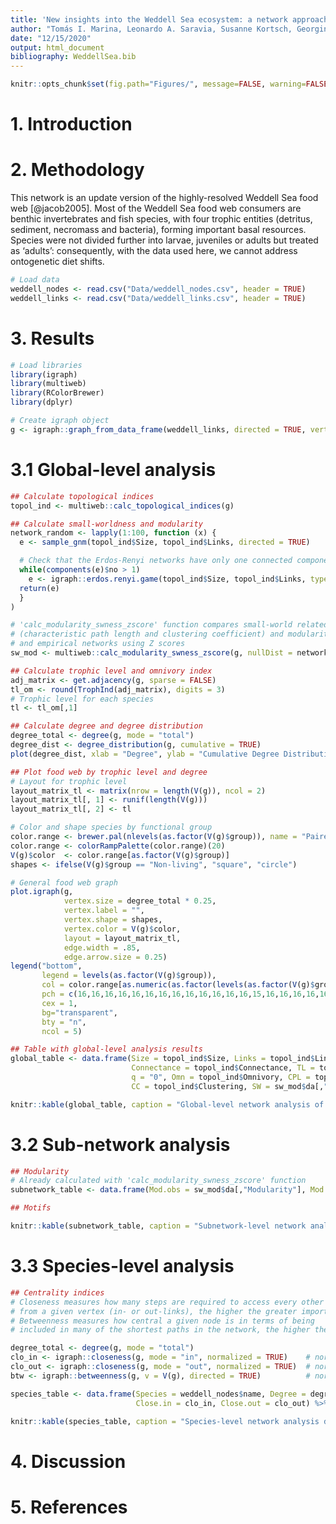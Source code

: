 ```yaml
---
title: 'New insights into the Weddell Sea ecosystem: a network approach'
author: "Tomás I. Marina, Leonardo A. Saravia, Susanne Kortsch, Georgina Cordone, Vanesa Salinas, Iara D. Rodríguez and Fernando R. Momo"
date: "12/15/2020"
output: html_document
bibliography: WeddellSea.bib
---
```


```r
knitr::opts_chunk$set(fig.path="Figures/", message=FALSE, warning=FALSE)
```

# 1. Introduction

\newpage

# 2. Methodology

This network is an update version of the highly-resolved Weddell Sea food web [@jacob2005].
Most of the Weddell Sea food web consumers are benthic invertebrates and fish species, with four trophic entities (detritus, sediment, necromass and bacteria), forming important basal resources. Species were not divided further into larvae, juveniles or adults but treated as ‘adults’: consequently, with the data used here, we cannot address ontogenetic diet shifts.

```r
# Load data
weddell_nodes <- read.csv("Data/weddell_nodes.csv", header = TRUE)
weddell_links <- read.csv("Data/weddell_links.csv", header = TRUE)
```

\newpage

# 3. Results

```r
# Load libraries
library(igraph)
library(multiweb)
library(RColorBrewer)
library(dplyr)

# Create igraph object
g <- igraph::graph_from_data_frame(weddell_links, directed = TRUE, vertices = weddell_nodes)
```

# 3.1 Global-level analysis

```r

## Calculate topological indices
topol_ind <- multiweb::calc_topological_indices(g)

## Calculate small-worldness and modularity
network_random <- lapply(1:100, function (x) {
  e <- sample_gnm(topol_ind$Size, topol_ind$Links, directed = TRUE)

  # Check that the Erdos-Renyi networks have only one connected component
  while(components(e)$no > 1)
    e <- igraph::erdos.renyi.game(topol_ind$Size, topol_ind$Links, type = "gnm", directed = TRUE)
  return(e) 
  }
)

# 'calc_modularity_swness_zscore' function compares small-world related properties
# (characteristic path length and clustering coefficient) and modularity between random
# and empirical networks using Z scores
sw_mod <- multiweb::calc_modularity_swness_zscore(g, nullDist = network_random)  # this takes a while

## Calculate trophic level and omnivory index
adj_matrix <- get.adjacency(g, sparse = FALSE)
tl_om <- round(TrophInd(adj_matrix), digits = 3)
# Trophic level for each species
tl <- tl_om[,1]

## Calculate degree and degree distribution
degree_total <- degree(g, mode = "total")
degree_dist <- degree_distribution(g, cumulative = TRUE)
plot(degree_dist, xlab = "Degree", ylab = "Cumulative Degree Distribution")

## Plot food web by trophic level and degree
# Layout for trophic level
layout_matrix_tl <- matrix(nrow = length(V(g)), ncol = 2)
layout_matrix_tl[, 1] <- runif(length(V(g)))
layout_matrix_tl[, 2] <- tl

# Color and shape species by functional group
color.range <- brewer.pal(nlevels(as.factor(V(g)$group)), name = "Paired")
color.range <- colorRampPalette(color.range)(20)
V(g)$color  <- color.range[as.factor(V(g)$group)]
shapes <- ifelse(V(g)$group == "Non-living", "square", "circle")

# General food web graph
plot.igraph(g,
            vertex.size = degree_total * 0.25,
            vertex.label = "",
            vertex.shape = shapes,
            vertex.color = V(g)$color,
            layout = layout_matrix_tl,
            edge.width = .85,
            edge.arrow.size = 0.25)
legend("bottom",
       legend = levels(as.factor(V(g)$group)),
       col = color.range[as.numeric(as.factor(levels(as.factor(V(g)$group))))],
       pch = c(16,16,16,16,16,16,16,16,16,16,16,16,16,15,16,16,16,16,16,16),
       cex = 1,
       bg="transparent",
       bty = "n",
       ncol = 5)

## Table with global-level analysis results
global_table <- data.frame(Size = topol_ind$Size, Links = topol_ind$Links, 
                           Connectance = topol_ind$Connectance, TL = topol_ind$TLmean, 
                           q = "0", Omn = topol_ind$Omnivory, CPL = topol_ind$PathLength,
                           CC = topol_ind$Clustering, SW = sw_mod$da[,"isSW"]) %>% mutate_if(is.numeric, round, digits=3)

knitr::kable(global_table, caption = "Global-level network analysis of the Weddell Sea food web. TL = trophic level, q = trophic coherence, Omn = omnivory, CPL = characteristic path length, CC = clustering coefficient, SW = small-world")

```


# 3.2 Sub-network analysis

```r

## Modularity
# Already calculated with 'calc_modularity_swness_zscore' function
subnetwork_table <- data.frame(Mod.obs = sw_mod$da[,"Modularity"], Mod.zscore = sw_mod$da[,"zMO"], Mod.CI.low = sw_mod$da[,"MOlow"], Mod.CI.high = sw_mod$da[,"MOhigh"]) %>% mutate_if(is.numeric, round, digits=4)

## Motifs

knitr::kable(subnetwork_table, caption = "Subnetwork-level network analysis of the Weddell Sea food web. Mod.obs = food web modularity, Mod.zscore = z_score of modularity, Mod.CI = low and high value for confidence interval null modularity")

```

# 3.3 Species-level analysis

```r

## Centrality indices
# Closeness measures how many steps are required to access every other vertex 
# from a given vertex (in- or out-links), the higher the greater importance
# Betweenness measures how central a given node is in terms of being 
# included in many of the shortest paths in the network, the higher the greater importance

degree_total <- degree(g, mode = "total")
clo_in <- igraph::closeness(g, mode = "in", normalized = TRUE)    # normalized by S - 1
clo_out <- igraph::closeness(g, mode = "out", normalized = TRUE)  # normalized by S - 1
btw <- igraph::betweenness(g, v = V(g), directed = TRUE)          # normalized by S - 1

species_table <- data.frame(Species = weddell_nodes$name, Degree = degree_total, Betweenness = btw, 
                            Close.in = clo_in, Close.out = clo_out) %>% mutate_if(is.numeric, round, digits=4)

knitr::kable(species_table, caption = "Species-level network analysis describing of the Weddell Sea food web. Close.in and Close.out = closeness considering paths to and from a species, respectively")
```

\newpage

# 4. Discussion

# 5. References
